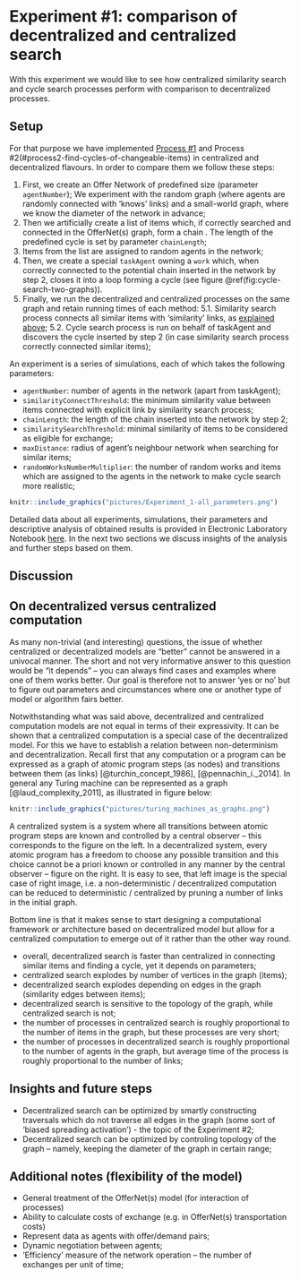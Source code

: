 # Experiment #1: comparison of decentralized and centralized search{#experiment-one}

With this experiment we would like to see how centralized similarity search and cycle search processes perform with comparison to decentralized processes. 

## Setup

For that purpose we have implemented [Process #1](#process1-similarity-search) and Process #2(#process2-find-cycles-of-changeable-items) in centralized and decentralized flavours. In order to compare them we follow these steps:

1. First, we create an Offer Network of predefined size (parameter `agentNumber`); We experiment with the random graph (where agents are randomly connected with 'knows' links) and a small-world graph, where we know the diameter of the network in advance;
2. Then we artificially create a list of items which, if correctly searched and connected in the OfferNet(s) graph, form a chain . The length of the predefined cycle is set by parameter `chainLength`;
3. Items from the list are assigned to random agents in the network;
4. Then, we create a special `taskAgent` owning a `work` which, when correctly connected to the potential chain inserted in the network by step 2, closes it into a loop forming a cycle (see figure \@ref(fig:cycle-search-two-graphs)). 
5. Finally, we run the decentralized and centralized processes on the same graph and retain running times of each method:
	5.1. Similarity search process connects all similar items with 'similarity' links, as [explained above]((#process1-similarity-search));
	5.2. Cycle search process is run on behalf of taskAgent and discovers the cycle inserted by step 2 (in case similarity search process correctly connected similar items);

An experiment is a series of simulations, each of which takes the following parameters:

* `agentNumber`: number of agents in the network (apart from taskAgent);
* `similarityConnectThreshold`: the minimum similarity value between items connected with explicit link by similarity search process;
* `chainLength`: the length of the chain inserted into the network by step 2;
* `similaritySearchThreshold`: minimal similarity of items to be considered as eligible for exchange;
* `maxDistance`: radius of agent's neighbour network when searching for similar items;
* `randomWorksNumberMultiplier`: the number of random works and items which are assigned to the agents in the network to make cycle search more realistic;


```r
knitr::include_graphics("pictures/Experiment_1-all_parameters.png")
```

Detailed data about all experiments, simulations, their parameters and descriptive analysis of obtained results is provided in Electronic Laboratory Notebook [here](https://singnet.github.io/offernet/public/experiment-decentralized-vs-centralized/all-experiments.html). In the next two sections we discuss insights of the analysis and further steps based on them.

##  Discussion

## On decentralized versus centralized computation

As many non-trivial (and interesting) questions, the issue of whether centralized or decentralized models are "better" cannot be answered in a univocal manner. The short and not very informative answer to this question would be "it depends" -- you can always find cases and examples where one of them works better. Our goal is therefore not to answer 'yes or no' but to figure out parameters and circumstances where one or another type of model or algorithm fairs better. 

Notwithstanding what was said above, decentralized and centralized computation models are not equal in terms of their expressivity. It can be shown that a centralized computation is a special case of the decentralized model. For this we have to establish a relation between non-determinism and decentralization. Recall first that any computation or a program can be expressed as a graph of atomic program steps (as nodes) and transitions between them (as links) [@turchin_concept_1986], [@pennachin_i._2014]. In general any Turing machine can be represented as a graph [@laud_complexity_2011], as illustrated in figure below:

```r
knitr::include_graphics("pictures/turing_machines_as_graphs.png")
```
A centralized system is a system where all transitions between atomic program steps are known and controlled by a central observer -- this corresponds to the figure on the left. In a decentralized system, every atomic program has a freedom to choose any possible transition and this choice cannot be a priori known or controlled in any manner by the central observer -- figure on the right. It is easy to see, that left image is the special case of right image, i.e. a non-deterministic / decentralized computation can be reduced to deterministic / centralized by pruning a number of links in the initial graph. 

Bottom line is that it makes sense to start designing a computational framework or architecture based on decentralized model but allow for a centralized computation to emerge out of it rather than the other way round.

* overall, decentralized search is faster than centralized in connecting similar items and finding a cycle, yet it depends on parameters;
* centralized search explodes by number of vertices in the graph (items);
* decentralized search explodes depending on edges in the graph (similarity edges between items);
* decentralized search is sensitive to the topology of the graph, while centralized search is not;
* the number of processes in centralized search is roughly proportional to the number of items in the graph, but these processes are very short;
* the number of processes in decentralized search is roughly proportional to the number of agents in the graph, but average time of the process is roughly proportional to the number of links;

## Insights and future steps

* Decentralized search can be optimized by smartly constructing traversals which do not traverse all edges in the graph (some sort of 'biased spreading activation')  - the topic of the Experiment #2;
* Decentralized search can be optimized by controling topology of the graph -- namely, keeping the diameter of the graph in certain range;


## Additional notes (flexibility of the model){#additional-notes}

* General treatment of the OfferNet(s) model (for interaction of processes)
* Ability to calculate costs of exchange (e.g. in OfferNet(s) transportation costs)
* Represent data as agents with offer/demand pairs;
* Dynamic negotiation between agents;
* 'Efficiency' measure of the network operation -- the number of exchanges per unit of time;